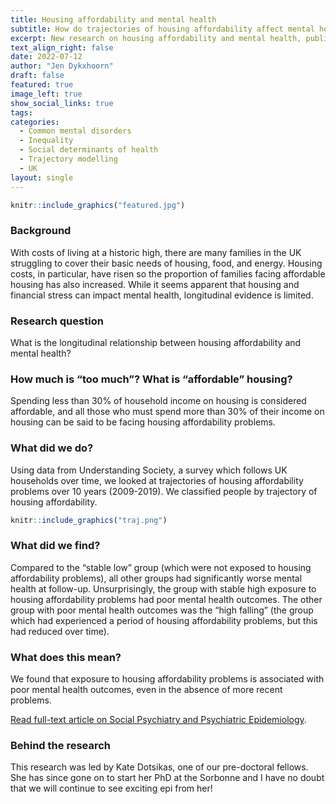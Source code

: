 ```yaml
---
title: Housing affordability and mental health
subtitle: How do trajectories of housing affordability affect mental health?
excerpt: New research on housing affordability and mental health, published in Social Psychiatry and Psychiatric Epidemiology
text_align_right: false
date: 2022-07-12
author: "Jen Dykxhoorn"
draft: false
featured: true
image_left: true
show_social_links: true
tags: 
categories:
  - Common mental disorders
  - Inequality
  - Social determinants of health
  - Trajectory modelling
  - UK
layout: single
---
```


```r
knitr::include_graphics("featured.jpg")
```

### Background

With costs of living at a historic high, there are many families in the UK struggling to cover their basic needs of housing, food, and energy. Housing costs, in particular, have risen so the proportion of families facing affordable housing has also increased. While it seems apparent that housing and financial stress can impact mental health, longitudinal evidence is limited. 

### Research question

What is the longitudinal relationship between housing affordability and mental health? 

### How much is "too much"? What is "affordable" housing? 

Spending less than 30% of household income on housing is considered affordable, and all those who must spend more than 30% of their income on housing can be said to be facing housing affordability problems. 

### What did we do? 

Using data from Understanding Society, a survey which follows UK households over time, we looked at trajectories of housing affordability problems over 10 years (2009-2019). We classified people by trajectory of housing affordability. 

```r
knitr::include_graphics("traj.png")
```

### What did we find? 

Compared to the "stable low" group (which were not exposed to housing affordability problems), all other groups had significantly worse mental health at follow-up. Unsurprisingly, the group with stable high exposure to housing affordability problems had poor mental health outcomes. The other group with poor mental health outcomes was the "high falling" (the group which had experienced a period of housing affordability problems, but this had reduced over time).  

### What does this mean?

We found that exposure to housing affordability problems is associated with poor mental health outcomes, even in the absence of more recent problems. 

[Read full-text article on Social Psychiatry and Psychiatric Epidemiology](https://link.springer.com/article/10.1007/s00127-022-02314-x). 

### Behind the research

This research was led by Kate Dotsikas, one of our pre-doctoral fellows. She has since gone on to start her PhD at the Sorbonne and I have no doubt that we will continue to see exciting epi from her! 

 




